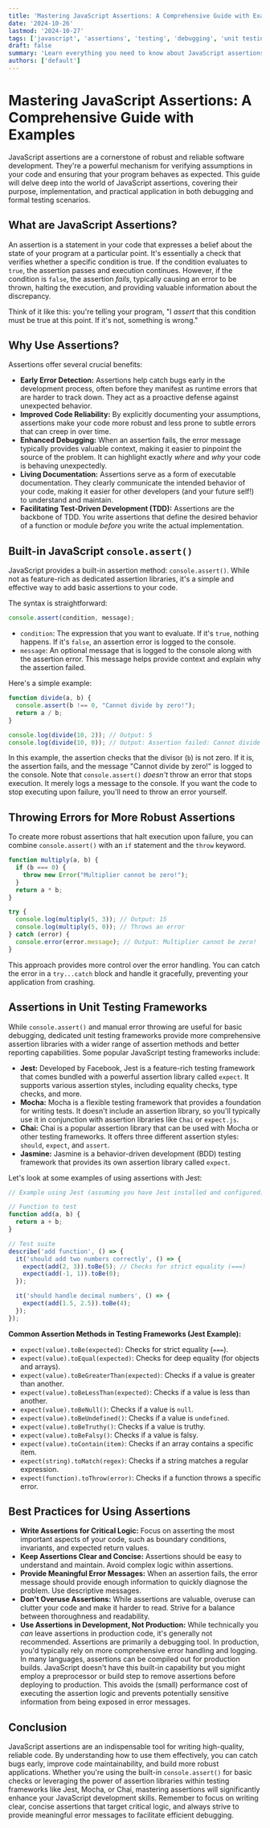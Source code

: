 ```yaml
---
title: 'Mastering JavaScript Assertions: A Comprehensive Guide with Examples'
date: '2024-10-26'
lastmod: '2024-10-27'
tags: ['javascript', 'assertions', 'testing', 'debugging', 'unit testing', 'quality assurance', 'programming', 'development']
draft: false
summary: 'Learn everything you need to know about JavaScript assertions: what they are, why they matter, how to use them with built-in methods and popular testing frameworks, and practical examples to improve your code quality and debugging skills.'
authors: ['default']
---
```


# Mastering JavaScript Assertions: A Comprehensive Guide with Examples

JavaScript assertions are a cornerstone of robust and reliable software development. They're a powerful mechanism for verifying assumptions in your code and ensuring that your program behaves as expected. This guide will delve deep into the world of JavaScript assertions, covering their purpose, implementation, and practical application in both debugging and formal testing scenarios.

## What are JavaScript Assertions?

An assertion is a statement in your code that expresses a belief about the state of your program at a particular point. It's essentially a check that verifies whether a specific condition is true. If the condition evaluates to `true`, the assertion passes and execution continues. However, if the condition is `false`, the assertion *fails*, typically causing an error to be thrown, halting the execution, and providing valuable information about the discrepancy.

Think of it like this: you're telling your program, "I *assert* that this condition must be true at this point. If it's not, something is wrong."

## Why Use Assertions?

Assertions offer several crucial benefits:

*   **Early Error Detection:** Assertions help catch bugs early in the development process, often before they manifest as runtime errors that are harder to track down. They act as a proactive defense against unexpected behavior.
*   **Improved Code Reliability:** By explicitly documenting your assumptions, assertions make your code more robust and less prone to subtle errors that can creep in over time.
*   **Enhanced Debugging:** When an assertion fails, the error message typically provides valuable context, making it easier to pinpoint the source of the problem. It can highlight exactly *where* and *why* your code is behaving unexpectedly.
*   **Living Documentation:** Assertions serve as a form of executable documentation. They clearly communicate the intended behavior of your code, making it easier for other developers (and your future self!) to understand and maintain.
*   **Facilitating Test-Driven Development (TDD):** Assertions are the backbone of TDD. You write assertions that define the desired behavior of a function or module *before* you write the actual implementation.

## Built-in JavaScript `console.assert()`

JavaScript provides a built-in assertion method: `console.assert()`. While not as feature-rich as dedicated assertion libraries, it's a simple and effective way to add basic assertions to your code.

The syntax is straightforward:

```javascript
console.assert(condition, message);
```

*   `condition`: The expression that you want to evaluate. If it's `true`, nothing happens. If it's `false`, an assertion error is logged to the console.
*   `message`: An optional message that is logged to the console along with the assertion error. This message helps provide context and explain why the assertion failed.

Here's a simple example:

```javascript
function divide(a, b) {
  console.assert(b !== 0, "Cannot divide by zero!");
  return a / b;
}

console.log(divide(10, 2)); // Output: 5
console.log(divide(10, 0)); // Output: Assertion failed: Cannot divide by zero! (in the console)
```

In this example, the assertion checks that the divisor (`b`) is not zero. If it is, the assertion fails, and the message "Cannot divide by zero!" is logged to the console. Note that `console.assert()` *doesn't* throw an error that stops execution. It merely logs a message to the console.  If you want the code to stop executing upon failure, you'll need to throw an error yourself.

## Throwing Errors for More Robust Assertions

To create more robust assertions that halt execution upon failure, you can combine `console.assert()` with an `if` statement and the `throw` keyword.

```javascript
function multiply(a, b) {
  if (b === 0) {
    throw new Error("Multiplier cannot be zero!");
  }
  return a * b;
}

try {
  console.log(multiply(5, 3)); // Output: 15
  console.log(multiply(5, 0)); // Throws an error
} catch (error) {
  console.error(error.message); // Output: Multiplier cannot be zero!
}
```

This approach provides more control over the error handling. You can catch the error in a `try...catch` block and handle it gracefully, preventing your application from crashing.

## Assertions in Unit Testing Frameworks

While `console.assert()` and manual error throwing are useful for basic debugging, dedicated unit testing frameworks provide more comprehensive assertion libraries with a wider range of assertion methods and better reporting capabilities. Some popular JavaScript testing frameworks include:

*   **Jest:** Developed by Facebook, Jest is a feature-rich testing framework that comes bundled with a powerful assertion library called `expect`. It supports various assertion styles, including equality checks, type checks, and more.
*   **Mocha:** Mocha is a flexible testing framework that provides a foundation for writing tests. It doesn't include an assertion library, so you'll typically use it in conjunction with assertion libraries like `Chai` or `expect.js`.
*   **Chai:** Chai is a popular assertion library that can be used with Mocha or other testing frameworks. It offers three different assertion styles: `should`, `expect`, and `assert`.
*   **Jasmine:** Jasmine is a behavior-driven development (BDD) testing framework that provides its own assertion library called `expect`.

Let's look at some examples of using assertions with Jest:

```javascript
// Example using Jest (assuming you have Jest installed and configured)

// Function to test
function add(a, b) {
  return a + b;
}

// Test suite
describe('add function', () => {
  it('should add two numbers correctly', () => {
    expect(add(2, 3)).toBe(5); // Checks for strict equality (===)
    expect(add(-1, 1)).toBe(0);
  });

  it('should handle decimal numbers', () => {
    expect(add(1.5, 2.5)).toBe(4);
  });
});
```

**Common Assertion Methods in Testing Frameworks (Jest Example):**

*   `expect(value).toBe(expected)`: Checks for strict equality (`===`).
*   `expect(value).toEqual(expected)`: Checks for deep equality (for objects and arrays).
*   `expect(value).toBeGreaterThan(expected)`: Checks if a value is greater than another.
*   `expect(value).toBeLessThan(expected)`: Checks if a value is less than another.
*   `expect(value).toBeNull()`: Checks if a value is `null`.
*   `expect(value).toBeUndefined()`: Checks if a value is `undefined`.
*   `expect(value).toBeTruthy()`: Checks if a value is truthy.
*   `expect(value).toBeFalsy()`: Checks if a value is falsy.
*   `expect(value).toContain(item)`: Checks if an array contains a specific item.
*   `expect(string).toMatch(regex)`: Checks if a string matches a regular expression.
*   `expect(function).toThrow(error)`: Checks if a function throws a specific error.

## Best Practices for Using Assertions

*   **Write Assertions for Critical Logic:** Focus on asserting the most important aspects of your code, such as boundary conditions, invariants, and expected return values.
*   **Keep Assertions Clear and Concise:** Assertions should be easy to understand and maintain. Avoid complex logic within assertions.
*   **Provide Meaningful Error Messages:**  When an assertion fails, the error message should provide enough information to quickly diagnose the problem.  Use descriptive messages.
*   **Don't Overuse Assertions:** While assertions are valuable, overuse can clutter your code and make it harder to read. Strive for a balance between thoroughness and readability.
*   **Use Assertions in Development, Not Production:**  While technically you *can* leave assertions in production code, it's generally not recommended. Assertions are primarily a debugging tool.  In production, you'd typically rely on more comprehensive error handling and logging.  In many languages, assertions can be compiled out for production builds.  JavaScript doesn't have this built-in capability but you might employ a preprocessor or build step to remove assertions before deploying to production.  This avoids the (small) performance cost of executing the assertion logic and prevents potentially sensitive information from being exposed in error messages.

## Conclusion

JavaScript assertions are an indispensable tool for writing high-quality, reliable code. By understanding how to use them effectively, you can catch bugs early, improve code maintainability, and build more robust applications. Whether you're using the built-in `console.assert()` for basic checks or leveraging the power of assertion libraries within testing frameworks like Jest, Mocha, or Chai, mastering assertions will significantly enhance your JavaScript development skills. Remember to focus on writing clear, concise assertions that target critical logic, and always strive to provide meaningful error messages to facilitate efficient debugging.